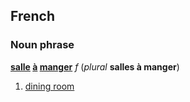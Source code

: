 ==French==
===Noun phrase===
'''[[salle]] [[à]] [[manger#French|manger]]''' ''f'' (''plural'' '''salles à manger''')

#[[dining room]]